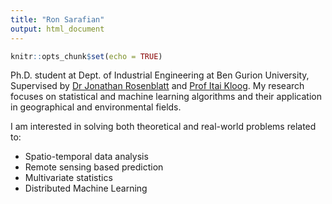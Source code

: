 ```yaml
---
title: "Ron Sarafian"
output: html_document
---
```


```r
knitr::opts_chunk$set(echo = TRUE)
```

Ph.D. student at Dept. of Industrial Engineering at Ben Gurion University, 
Supervised by [Dr Jonathan Rosenblatt](http://www.john-ros.com/) and [Prof Itai Kloog](http://in.bgu.ac.il/en/humsos/geog/Pages/staff/kloog.aspx). 
My research focuses on statistical and machine learning algorithms and their application in geographical and environmental fields.

I am interested in solving both theoretical and real-world problems related to:

- Spatio-temporal data analysis
- Remote sensing based prediction 
- Multivariate statistics
- Distributed Machine Learning
